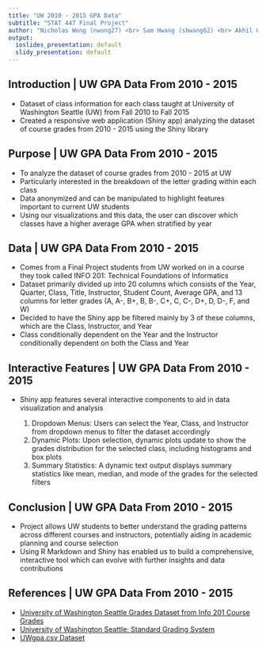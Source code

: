 ```yaml
---
title: "UW 2010 - 2015 GPA Data"
subtitle: "STAT 447 Final Project"
author: "Nicholas Wong (nwong27) <br> Sam Hwang (shwang62) <br> Akhil Gogineni (vg23)"
output:
  ioslides_presentation: default
  slidy_presentation: default
---
```


## Introduction | UW GPA Data From 2010 - 2015

- Dataset of class information for each class taught at University of Washington Seattle (UW) from Fall 2010 to Fall 2015
- Created a responsive web application (Shiny app) analyzing the dataset of course grades from 2010 - 2015 using the Shiny 
  library

## Purpose | UW GPA Data From 2010 - 2015

- To analyze the dataset of course grades from 2010 - 2015 at UW 
- Particularly interested in the breakdown of the letter grading within each class
- Data anonymized and can be manipulated to highlight features important to current UW students
- Using our visualizations and this data, the user can discover which classes have a higher average GPA when stratified by year

## Data | UW GPA Data From 2010 - 2015

- Comes from a Final Project students from UW worked on in a course they took called INFO 201: Technical Foundations of Informatics 
- Dataset primarily divided up into 20 columns which consists of the Year, Quarter, Class, Title, Instructor, Student Count, 
  Average GPA, and 13 columns for letter grades (A, A-, B+, B, B-, C+, C, C-, D+, D, D-, F, and W)
- Decided to have the Shiny app be filtered mainly by 3 of these columns, which are the Class, Instructor, and Year
- Class conditionally dependent on the Year and the Instructor conditionally dependent on both the Class and Year

## Interactive Features | UW GPA Data From 2010 - 2015

- Shiny app features several interactive components to aid in data visualization and analysis

    1)  Dropdown Menus: Users can select the Year, Class, and Instructor from dropdown menus to filter the dataset accordingly
    2)  Dynamic Plots: Upon selection, dynamic plots update to show the grades distribution for the selected class, including                  histograms and box plots
    3)  Summary Statistics: A dynamic text output displays summary statistics like mean, median, and mode of the grades for the                selected filters

## Conclusion | UW GPA Data From 2010 - 2015

- Project allows UW students to better understand the grading patterns across different courses and instructors, potentially aiding 
  in academic planning and course selection
- Using R Markdown and Shiny has enabled us to build a comprehensive, interactive tool which can evolve with further insights and 
  data contributions
    
## References | UW GPA Data From 2010 - 2015

-  [University of Washington Seattle Grades Dataset from Info 201 Course Grades](https://github.com/joshkeating/info-201-coursegrades/)
-  [University of Washington Seattle: Standard Grading System](https://www.washington.edu/students/gencat/front/Grading_Sys.html)
-  [UWgpa.csv Dataset](https://github.com/joshkeating/info-201-coursegrades/blob/master/resources/UWgpa.csv)
